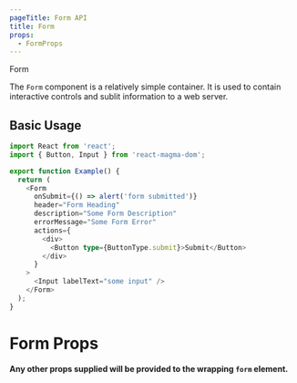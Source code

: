 ```yaml
---
pageTitle: Form API
title: Form
props:
  - FormProps
---
```


<DocsHeading type="api">
  Form
</DocsHeading>

The `Form` component is a relatively simple container. It is used to contain interactive controls and sublit information to a web server.

## Basic Usage

```typescript
import React from 'react';
import { Button, Input } from 'react-magma-dom';

export function Example() {
  return (
    <Form
      onSubmit={() => alert('form submitted')}
      header="Form Heading"
      description="Some Form Description"
      errorMessage="Some Form Error"
      actions={
        <div>
          <Button type={ButtonType.submit}>Submit</Button>
        </div>
      }
    >
      <Input labelText="some input" />
    </Form>
  );
}
```

# Form Props

**Any other props supplied will be provided to the wrapping `form` element.**

<FormProps />
